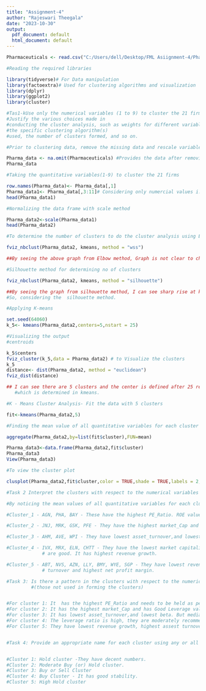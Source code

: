 ---
title: "Assignment-4"
author: "Rajeswari Theegala"
date: "2023-10-30"
output:
  pdf_document: default
  html_document: default
---

```{r setup }

Pharmaceuticals <- read.csv("C:/Users/dell/Desktop/FML Asiignment-4/Pharmaceuticals.csv")

```


```{r}
#Reading the required libraries

library(tidyverse)# For Data manipulation
library(factoextra)# Used for clustering algorithms and visualization
library(dplyr)
library(ggplot2)
library(cluster)

#Tas1-kUse only the numerical variables (1 to 9) to cluster the 21 firms.
#Justify the various choices made in
#conducting the cluster analysis, such as weights for different variables, 
#the specific clustering algorithm(s)
#used, the number of clusters formed, and so on.

#Prior to clustering data, remove the missing data and rescale variables for comparability.

Pharma_data <- na.omit(Pharmaceuticals) #Provides the data after removing the incomplete cases.
Pharma_data

#Taking the quantitative variables(1-9) to cluster the 21 firms

row.names(Pharma_data)<- Pharma_data[,1]
Pharma_data1<- Pharma_data[,3:11]# Considering only numercial values i.e., 3-11 columns from csv file
head(Pharma_data1)

#Normalizing the data frame with scale method

Pharma_data2<-scale(Pharma_data1)
head(Pharma_data2)

#To determine the number of clusters to do the cluster analysis using Elbow Method

fviz_nbclust(Pharma_data2, kmeans, method = "wss") 

##By seeing the above graph from Elbow method, Graph is not clear to choose k=2 or 3 or 4 or 5.

#Silhouette method for determining no of clusters

fviz_nbclust(Pharma_data2, kmeans, method = "silhouette")

##By seeing the graph from silhouette method, I can see sharp rise at k=5. 
#So, considering the  silhouette method.
```

```{r}
#Applying K-means 

set.seed(64060)
k_5<- kmeans(Pharma_data2,centers=5,nstart = 25)
```

```{r}
#Visualizing the output
#centroids

k_5$centers
fviz_cluster(k_5,data = Pharma_data2) # to Visualize the clusters
k_5
distance<- dist(Pharma_data2, method = "euclidean")
fviz_dist(distance)

## I can see there are 5 clusters and the center is defined after 25 restarts 
   #which is determined in kmeans.
```
```{r}
#K - Means Cluster Analysis- Fit the data with 5 clusters

fit<-kmeans(Pharma_data2,5)
```

```{r}

#Finding the mean value of all quantitative variables for each cluster

aggregate(Pharma_data2,by=list(fit$cluster),FUN=mean)

Pharma_data3<-data.frame(Pharma_data2,fit$cluster)
Pharma_data3
View(Pharma_data3)
```

```{r}
#To view the cluster plot

clusplot(Pharma_data2,fit$cluster,color = TRUE,shade = TRUE,labels = 2,lines = 0)

#Task 2 Interpret the clusters with respect to the numerical variables used in forming the clusters.

#By noticing the mean values of all quantitative variables for each cluster

#Cluster_1 - AGN, PHA, BAY - These have the highest PE_Ratio. ROE value is not good.

#Cluster_2 - JNJ, MRK, GSK, PFE - They have the highest market_Cap and has Good Leverage value.

#Cluster_3 - AHM, AVE, WPI - They have lowest asset_turnover,and lowest beta.

#Cluster_4 - IVX, MRX, ELN, CHTT - They have the lowest market capitalization, Leverage and Beta
             # are good. It has highest revenue growth. 

#Cluster_5 - ABT, NVS, AZN, LLY, BMY, WYE, SGP - They have lowest revenue growth, highest assets
             # turnover and highest net profit margin.

#Task 3: Is there a pattern in the clusters with respect to the numerical variables (10 to 12)?
         #(those not used in forming the clusters)


#For cluster 1: It  has the highest PE_Ratio and needs to be held as per the media recommendations.
#For cluster 2: It has the highest market_Cap and has Good Leverage value. And they can be moderately recommended 
#For cluster 3: It has lowest asset_turnover,and lowest beta. But media recommendations are highly positive
#For cluster 4: The leverage ratio is high, they are moderately recommended. 
#For Cluster 5: They have lowest revenue growth, highest assest turnover and highest net profit margin.They are  recommended to be held for longer time.


#Task 4: Provide an appropriate name for each cluster using any or all of the variables in the dataset.


#Cluster 1: Hold cluster -They have decent numbers.
#Cluster 2: Moderate Buy (or) Hold cluster.
#Cluster 3: Buy or Sell Cluster
#Cluster 4: Buy Cluster - It has good stability.
#Cluster 5: High Hold cluster



```

